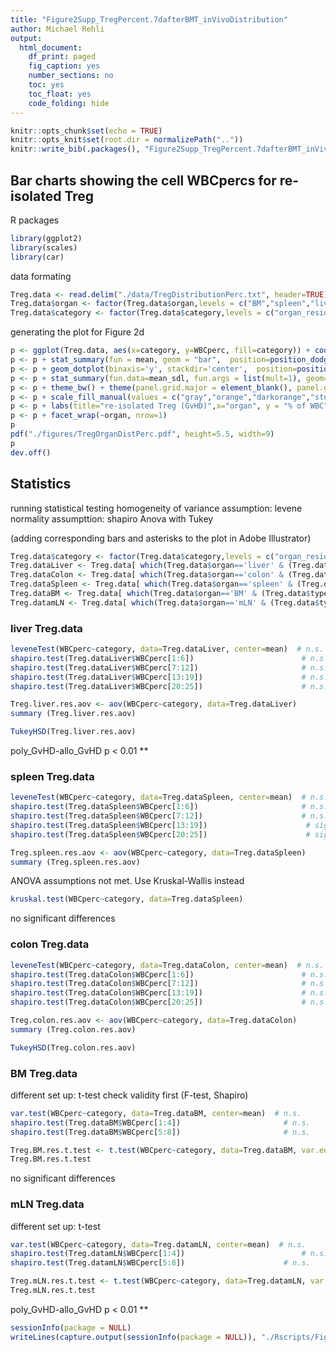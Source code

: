 ```yaml
---
title: "Figure2Supp_TregPercent.7dafterBMT_inVivoDistribution"
author: Michael Rehli
output: 
  html_document:
    df_print: paged
    fig_caption: yes
    number_sections: no
    toc: yes
    toc_float: yes
    code_folding: hide
---
```


```r
knitr::opts_chunk$set(echo = TRUE)
knitr::opts_knit$set(root.dir = normalizePath(".."))
knitr::write_bib(.packages(), "Figure2Supp_TregPercent.7dafterBMT_inVivoDistribution.packages.bib")
```

## Bar charts showing the cell WBCpercs for re-isolated Treg 

R packages

```r
library(ggplot2)
library(scales)
library(car)
```

data formating 

```r
Treg.data <- read.delim("./data/TregDistributionPerc.txt", header=TRUE)
Treg.data$organ <- factor(Treg.data$organ,levels = c("BM","spleen","liver","mLN","colon"))
Treg.data$category <- factor(Treg.data$category,levels = c("organ_resident","allo_noGvHD","allo_GvHD","poly_noGvHD","poly_GvHD"))
```

generating the plot for Figure 2d

```r
p <- ggplot(Treg.data, aes(x=category, y=WBCperc, fill=category)) + coord_cartesian(ylim = c(0,55))
p <- p + stat_summary(fun = mean, geom = "bar",  position=position_dodge(.9))
p <- p + geom_dotplot(binaxis='y', stackdir='center',  position=position_dodge(.9), dotsize=4, stackratio = 1, binwidth=.5) 
p <- p + stat_summary(fun.data=mean_sdl, fun.args = list(mult=1), geom="errorbar", color="black", size=0.5, width = 0.6, position=position_dodge(.9))
p <- p + theme_bw() + theme(panel.grid.major = element_blank(), panel.grid.minor = element_blank(), axis.text.x = element_text(angle = 90, vjust = 0.5, hjust=1, color="black"), text = element_text(size = 24))
p <- p + scale_fill_manual(values = c("gray","orange","darkorange","steelblue2","steelblue3"))
p <- p + labs(title="re-isolated Treg (GvHD)",x="organ", y = "% of WBC")
p <- p + facet_wrap(~organ, nrow=1)
p
pdf("./figures/TregOrganDistPerc.pdf", height=5.5, width=9)
p
dev.off()
```

## Statistics

running statistical testing 
homogeneity of variance assumption: levene
normality assumpttion: shapiro
Anova with Tukey

(adding corresponding bars and asterisks to the plot in Adobe Illustrator)

```r
Treg.data$category <- factor(Treg.data$category,levels = c("organ_resident","allo_noGvHD","poly_noGvHD","allo_GvHD","poly_GvHD"))
Treg.dataLiver <- Treg.data[ which(Treg.data$organ=='liver' & (Treg.data$type=='GvHD' | Treg.data$type=='noGvHD')), ]
Treg.dataColon <- Treg.data[ which(Treg.data$organ=='colon' & (Treg.data$type=='GvHD' | Treg.data$type=='noGvHD')), ]
Treg.dataSpleen <- Treg.data[ which(Treg.data$organ=='spleen' & (Treg.data$type=='GvHD' | Treg.data$type=='noGvHD')), ]
Treg.dataBM <- Treg.data[ which(Treg.data$organ=='BM' & (Treg.data$type=='GvHD')), ]
Treg.datamLN <- Treg.data[ which(Treg.data$organ=='mLN' & (Treg.data$type=='GvHD')), ]
```

### liver Treg.data

```r
leveneTest(WBCperc~category, data=Treg.dataLiver, center=mean)  # n.s.
shapiro.test(Treg.dataLiver$WBCperc[1:6]) 						 # n.s.
shapiro.test(Treg.dataLiver$WBCperc[7:12])						 # n.s.
shapiro.test(Treg.dataLiver$WBCperc[13:19])                      # n.s.
shapiro.test(Treg.dataLiver$WBCperc[20:25])                      # n.s.

Treg.liver.res.aov <- aov(WBCperc~category, data=Treg.dataLiver)
summary (Treg.liver.res.aov)
```

```r
TukeyHSD(Treg.liver.res.aov)
```
poly_GvHD-allo_GvHD  p < 0.01 **



### spleen Treg.data

```r
leveneTest(WBCperc~category, data=Treg.dataSpleen, center=mean)  # n.s.
shapiro.test(Treg.dataSpleen$WBCperc[1:6]) 						 # n.s.
shapiro.test(Treg.dataSpleen$WBCperc[7:12])						 # n.s.
shapiro.test(Treg.dataSpleen$WBCperc[13:19])                      # significant
shapiro.test(Treg.dataSpleen$WBCperc[20:25])                      # significant

Treg.spleen.res.aov <- aov(WBCperc~category, data=Treg.dataSpleen)
summary (Treg.spleen.res.aov)

```
ANOVA assumptions not met. Use Kruskal-Wallis instead

```r
kruskal.test(WBCperc~category, data=Treg.dataSpleen)
```

no significant differences


### colon Treg.data

```r
leveneTest(WBCperc~category, data=Treg.dataColon, center=mean)  # n.s.
shapiro.test(Treg.dataColon$WBCperc[1:6]) 						 # n.s.
shapiro.test(Treg.dataColon$WBCperc[7:12])						 # n.s.
shapiro.test(Treg.dataColon$WBCperc[13:19])                      # n.s.
shapiro.test(Treg.dataColon$WBCperc[20:25])                      # n.s.

Treg.colon.res.aov <- aov(WBCperc~category, data=Treg.dataColon)
summary (Treg.colon.res.aov)
```

```r
TukeyHSD(Treg.colon.res.aov)
```


### BM Treg.data

different set up: t-test
check validity first (F-test, Shapiro)
```r
var.test(WBCperc~category, data=Treg.dataBM, center=mean)  # n.s.
shapiro.test(Treg.dataBM$WBCperc[1:4]) 						 # n.s.
shapiro.test(Treg.dataBM$WBCperc[5:8])						 # n.s.
```


```r
Treg.BM.res.t.test <- t.test(WBCperc~category, data=Treg.dataBM, var.equal = TRUE)
Treg.BM.res.t.test
```

no significant differences

### mLN Treg.data

different set up: t-test

```r
var.test(WBCperc~category, data=Treg.datamLN, center=mean)  # n.s.
shapiro.test(Treg.datamLN$WBCperc[1:4]) 						 # n.s.
shapiro.test(Treg.datamLN$WBCperc[5:8])						 # n.s.
```


```r
Treg.mLN.res.t.test <- t.test(WBCperc~category, data=Treg.datamLN, var.equal = TRUE)
Treg.mLN.res.t.test
```
poly_GvHD-allo_GvHD  p < 0.01 **






```r
sessionInfo(package = NULL)
writeLines(capture.output(sessionInfo(package = NULL)), "./Rscripts/Figure2Supp_TregPercent.7dafterBMT_inVivoDistribution_SessionInfo.txt")
```